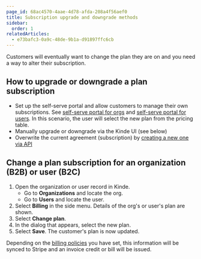 ```yaml
---
page_id: 68ac4570-4aae-4d78-afda-208a4f56aef0
title: Subscription upgrade and downgrade methods
sidebar:
  order: 1
relatedArticles:
  - e73bafc3-0a9c-48de-9b1a-d91897ffc6cb
---
```


Customers will eventually want to change the plan they are on and you need a way to alter their subscription.

## How to upgrade or downgrade a plan subscription

- Set up the self-serve portal and allow customers to manage their own subscriptions. See [self-serve portal for orgs](/build/set-up-options/self-serve-portal-for-orgs/) and [self-serve portal for users](/build/set-up-options/self-serve-portal-for-users/). In this scenario, the user will select the new plan from the pricing table.
- Manually upgrade or downgrade via the Kinde UI (see below)
- Overwrite the current agreement (subscription) by [creating a new one via API](/kinde-apis/management/#tag/billing-agreements/post/api/v1/billing/agreements/)

## Change a plan subscription for an organization (B2B) or user (B2C)

1. Open the organization or user record in Kinde.
   - Go to **Organizations** and locate the org.
   - Go to **Users** and locate the user. 
2. Select **Billing** in the side menu. Details of the org's or user's plan are shown.
3. Select **Change plan**.
4. In the dialog that appears, select the new plan.
5. Select **Save**. The customer's plan is now updated.

Depending on the [billing policies](/billing/manage-plans/upgrade-downgrade-plans/) you have set, this information will be synced to Stripe and an invoice credit or bill will be issued.
